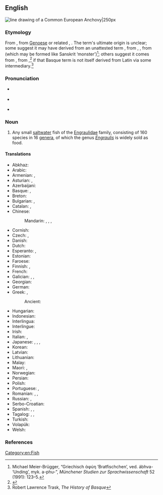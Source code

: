 ==English==
{{wikipedia}}
[[Image:Anchovy (PSF).png|thumb|line drawing of a Common European '''Anchovy'''|250px]]
{{wikispecies|Engraulidae}}

===Etymology===
From {{etyl|es|en}} {{m|es|anchova}}, from [[Genoese]] {{etyl|lij|en}} {{m|lij|anciôa}} or related {{etyl|co|en}} {{m|co|anchjuva}}, {{m|co|anciua}}. The term's ultimate origin is unclear; some suggest it may have derived from an unattested {{etyl|VL.|en}} term {{m|la|*apiuva}}, from {{etyl|la|en}} {{m|la|aphye|aphyē}}, {{m|la|apua}}, from {{etyl|grc|en}} {{m|grc|ἀφύη}} (which may be formed like Sanskrit {{m|sa|अभ्व|tr=ábhva-}} ‘monster’)<ref>Michael Meier-Brügger, “Griechisch ἀφύη ‘Bratfischchen’, ved. ábhva- ‘Unding’, myk. a-phu-”, ''Münchener Studien zur Sprachwissenschaft'' 52 (1991): 123–5.</ref>; others suggest it comes from {{etyl|eu|en}} {{m|eu|antxu|antxu, anchu|dried fish}}, from {{m|eu||anchuva|dry}},<ref>{{R:Etymonline}}</ref> if that Basque term is not itself derived from Latin via some intermediary.<ref>Robert Lawrence Trask, ''The History of Basque''</ref>

===Pronunciation===
* {{a|UK}} {{IPA|/ˈæn.tʃə.vi/|/ˈæn.tʃəʊ.vi/|/ænˈtʃəʊ.vi/|lang=en}}
* {{a|GenAm}} {{IPA|/ˈæn.tʃoʊ.vi/|/ænˈtʃoʊ.vi/|lang=en}}
* {{audio|en-us-anchovy.ogg|Audio (US)|lang=en}}

===Noun===
{{en-noun|anchovies}}

# Any small [[saltwater]] fish of the [[Engraulidae]] family, consisting of 160 species in 16 [[genus|genera]], of which the genus ''[[Engraulis]]'' is widely sold as food.

====Translations====
{{trans-top|small saltwater fish}}
* Abkhaz: {{t|ab|ақамашьи́а}}
* Arabic: {{t-needed|ar}}
* Armenian: {{t|hy|անչոուս}}, {{t+|hy|անձրուկ}}
* Asturian: {{t|ast|bocarte|m}}, {{t|ast|anchoa|f}} {{q|as food}}
* Azerbaijani: {{t|az|ançous}}
* Basque: {{t|eu|antxoa}}, {{t|eu|bokarta}}
* Breton: {{t|br|genougamm|m}}
* Bulgarian: {{t+|bg|аншоа|f|tr=anšoá}}, {{t|bg|хамсия|f|tr=hámsiya}}
* Catalan: {{t+|ca|seitó|m}}, {{t+|ca|anxova|f}}
* Chinese:
*: Mandarin: {{t+|cmn|鳳尾魚|sc=Hani}}, {{t+|cmn|凤尾鱼|tr=fèngwěiyú|sc=Hani}}, {{t+|cmn|鯷|sc=Hani}}, {{t+|cmn|鳀|tr=tí|sc=Hani}}
* Cornish: {{t|kw|ganowek|m}}
* Czech: {{t+|cs|ančovička|f}}, {{t|cs|sardel|f}}
* Danish: {{t+|da|ansjos|c}}
* Dutch: {{t+|nl|ansjovis|m}}
* Esperanto: {{t|eo|sardelo}}, {{t|eo|anĉovo}}
* Estonian: {{t|et|anšoovis}}
* Faroese: {{t|fo|ansjós|f}}
* Finnish: {{t+|fi|sardelli}} {{gloss|fish}}, {{t+|fi|anjovis}} {{gloss|as food}}
* French: {{t+|fr|anchois|m}}
* Galician: {{t+|gl|bocareu|m}}, {{t+|gl|bocarte|m}}, {{t+|gl|anchoa|f}} {{gloss|as food}}
* Georgian: {{t|ka|ქაფშია}}
* German: {{t+|de|Sardelle|f}}
* Greek: {{t+|el|γαύρος|m}}, {{t+|el|αντσούγια|f}}
*: Ancient: {{t|grc|ἀφύη|f}}
{{trans-mid}}
* Hungarian: {{t+|hu|szardella}}
* Indonesian: {{t+|id|bilis}}
* Interlingua: {{t|ia|anchoa}}
* Interlingue: {{t|ie|anchove}}
* Irish: {{t|ga|ainseabhaí|m}}
* Italian: {{t+|it|alice|f}}, {{t+|it|acciuga|f}}
* Japanese: {{t|ja|片口鰯|tr=かたくちいわし, katakuchi-iwashi|sc=Jpan}}, {{t|ja|カタクチイワシ|tr=katakuchi-iwashi|sc=Jpan}}, {{t|ja|アンチョビ|tr=anchobi|sc=Jpan}}, {{t|ja|アンチョビー|tr=anchobī|sc=Jpan}}
* Korean: {{t+|ko|멸치}}
* Latvian: {{t|lv|anšovs|m}}
* Lithuanian: {{t|lt|ančiuvis}}
* Malay: {{t|ms|bilis}}
* Maori: {{t|mi|kokowhāwhā}}, {{t|mi|korowhāwhā}}
* Norwegian: {{t|no|ansjos|m}}
* Persian: {{t|fa|آنچوی|tr=ânčovi|sc=fa-Arab}}
* Polish: {{t+|pl|sardela}}
* Portuguese: {{t+|pt|anchova|f}}, {{t+|pt|enchova|f}}
* Romanian: {{t|ro|sardele|f}}, {{t+|ro|hamsie|f}}, {{t+|ro|anșoa|f}}
* Russian: {{t+|ru|анчо́ус|m}}, {{t+|ru|хамса́|f}}
* Serbo-Croatian: {{t+|sh|inćun|m}}
* Spanish: {{t+|es|anchoa|f}}, {{t+|es|boquerón|m}}, {{t|es|bocarte}}
* Tagalog: {{t+|tl|dilis}}, {{t|tl|dulis}}, {{t|tl|balawbalaw}}
* Turkish: {{t+|tr|hamsi}}
* Volapük: {{t|vo|najov}}
* Welsh: {{t|cy|brwyniad|m}}
{{trans-bottom}}

===References===
<references/>

[[Category:en:Fish]]